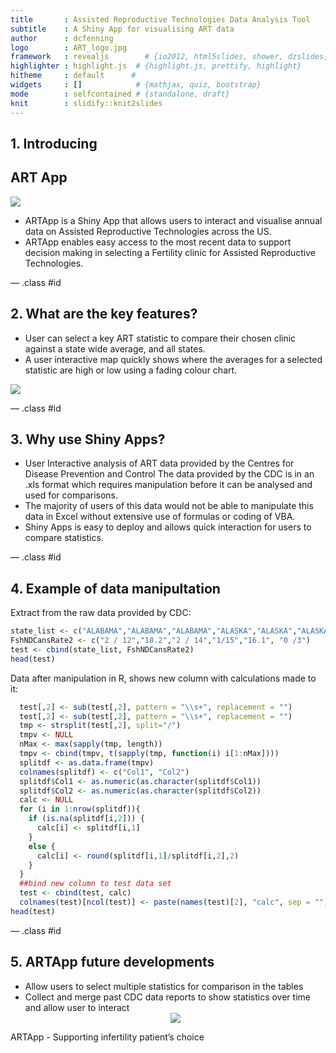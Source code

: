 ```yaml
---
title       : Assisted Reproductive Technologies Data Analysis Tool
subtitle    : A Shiny App for visualising ART data
author      : dcfenning
logo        : ART_logo.jpg
framework   : revealjs        # {io2012, html5slides, shower, dzslides, ...}
highlighter : highlight.js  # {highlight.js, prettify, highlight}
hitheme     : default      # 
widgets     : []            # {mathjax, quiz, bootstrap}
mode        : selfcontained # {standalone, draft}
knit        : slidify::knit2slides
---
```


## 1. Introducing
## ART App
![](ART_logo.jpg)

* ARTApp is a Shiny App that allows users to interact and visualise annual data on Assisted Reproductive Technologies across the US.
* ARTApp enables easy access to the most recent data to support decision making in selecting a Fertility clinic for Assisted Reproductive Technologies. 

--- .class #id 

## 2. What are the key features?
* User can select a key ART statistic to compare their chosen clinic against a state wide average, and all states.
* A user interactive map quickly shows where the averages for a selected statistic are high or low using a fading colour chart.

![](us_map.png)

--- .class #id 

## 3. Why use Shiny Apps?

* User Interactive analysis of ART data provided by the Centres for Disease Prevention and Control
The data provided by the CDC is in an .xls format which requires manipulation before it can be analysed and used for comparisons.
* The majority of users of this data would not be able to manipulate this data in Excel without extensive use of formulas or coding of VBA.
* Shiny Apps is easy to deploy and allows quick interaction for users to compare statistics.

--- .class #id 

## 4. Example of data manipultation
Extract from the raw data provided by CDC:
```r
state_list <- c("ALABAMA","ALABAMA","ALABAMA","ALASKA","ALASKA","ALASKA")
FshNDCansRate2 <- c("2 / 12","18.2","2 / 14","1/15","16.1", "0 /3")
test <- cbind(state_list, FshNDCansRate2)
head(test)
```
Data after manipulation in R, shows new column with calculations made to it:
```r
  test[,2] <- sub(test[,2], pattern = "\\s+", replacement = "")
  test[,2] <- sub(test[,2], pattern = "\\s+", replacement = "")
  tmp <- strsplit(test[,2], split="/")
  tmpv <- NULL
  nMax <- max(sapply(tmp, length))
  tmpv <- cbind(tmpv, t(sapply(tmp, function(i) i[1:nMax])))
  splitdf <- as.data.frame(tmpv)
  colnames(splitdf) <- c("Col1", "Col2")
  splitdf$Col1 <- as.numeric(as.character(splitdf$Col1))
  splitdf$Col2 <- as.numeric(as.character(splitdf$Col2))
  calc <- NULL
  for (i in 1:nrow(splitdf)){
    if (is.na(splitdf[i,2])) {
      calc[i] <- splitdf[i,1]
    }
    else {
      calc[i] <- round(splitdf[i,1]/splitdf[i,2],2)
    } 
  }
  ##bind new column to test data set
  test <- cbind(test, calc)
  colnames(test)[ncol(test)] <- paste(names(test)[2], "calc", sep = "")
head(test)
```

--- .class #id 

## 5. ARTApp future developments
* Allow users to select multiple statistics for comparison in the tables
* Collect and merge past CDC data reports to show statistics over time and allow user to interact
<center> 
![](ART_logo.jpg)

ARTApp - Supporting infertility patient's choice </center>
